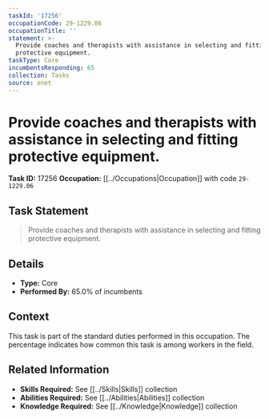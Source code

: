 ```yaml
---
taskId: '17256'
occupationCode: 29-1229.06
occupationTitle: ''
statement: >-
  Provide coaches and therapists with assistance in selecting and fitting
  protective equipment.
taskType: Core
incumbentsResponding: 65
collection: Tasks
source: onet
---
```

# Provide coaches and therapists with assistance in selecting and fitting protective equipment.

**Task ID:** 17256
**Occupation:** [[../Occupations|Occupation]] with code `29-1229.06`

## Task Statement

> Provide coaches and therapists with assistance in selecting and fitting protective equipment.

## Details

- **Type:** Core
- **Performed By:** 65.0% of incumbents

## Context

This task is part of the standard duties performed in this occupation. The percentage indicates how common this task is among workers in the field.

## Related Information

- **Skills Required:** See [[../Skills|Skills]] collection
- **Abilities Required:** See [[../Abilities|Abilities]] collection
- **Knowledge Required:** See [[../Knowledge|Knowledge]] collection
